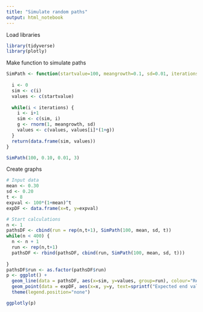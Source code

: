 ```yaml
---
title: "Simulate random paths"
output: html_notebook
---
```


Load libraries

```r
library(tidyverse)
library(plotly)
```



Make function to simulate paths 

```r
SimPath <- function(startvalue=100, meangrowth=0.1, sd=0.01, iterations=10) {
  
  i <- 0
  sim <- c(i)
  values <- c(startvalue)
  
  while(i < iterations) {
    i <- i+1
    sim <- c(sim, i)
    g <- rnorm(1, meangrowth, sd)
    values <- c(values, values[i]*(1+g))
  }
  return(data.frame(sim, values))
}

SimPath(100, 0.10, 0.01, 3)
```

Create graphs

```r
# Input data
mean <- 0.30
sd <- 0.20
t <- 8
expval <- 100*(1+mean)^t
expDF <- data.frame(x=t, y=expval)

# Start calculations
n <- 1
pathsDF <- cbind(run = rep(n,t+1), SimPath(100, mean, sd, t))
while(n < 400) {
  n <- n + 1
  run <- rep(n,t+1)
  pathsDF <- rbind(pathsDF, cbind(run, SimPath(100, mean, sd, t)))
  
}
pathsDF$run <- as.factor(pathsDF$run)
p <- ggplot() +
  geom_line(data = pathsDF, aes(x=sim, y=values, group=run), colour="Red", alpha=1/10) +
  geom_point(data = expDF, aes(x=x, y=y, text=sprintf("Expected end value")), colour = "RoyalBlue", size=3) +
  theme(legend.position="none")

ggplotly(p)
```


